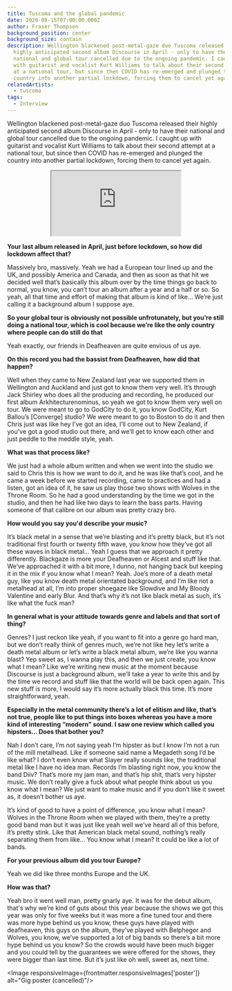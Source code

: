 ```yaml
---
title: Tuscoma and the global pandemic
date: 2020-08-15T07:00:00.000Z
author: Fraser Thompson
background_position: center
background_size: contain
description: Wellington blackened post-metal-gaze duo Tuscoma released their
  highly anticipated second album Discourse in April - only to have their
  national and global tour cancelled due to the ongoing pandemic. I caught up
  with guitarist and vocalist Kurt Williams to talk about their second attempt
  at a national tour, but since then COVID has re-emerged and plunged the
  country into another partial lockdown, forcing them to cancel yet again.
relatedArtists:
  - tuscoma
tags:
  - Interview
---
```



Wellington blackened post-metal-gaze duo Tuscoma released their highly anticipated second album Discourse in April - only to have their national and global tour cancelled due to the ongoing pandemic. I caught up with guitarist and vocalist Kurt Williams to talk about their second attempt at a national tour, but since then COVID has re-emerged and plunged the country into another partial lockdown, forcing them to cancel yet again.

<center><iframe style={{ border: 0, width: '350px', height: '470px' }} src="https://bandcamp.com/EmbeddedPlayer/album=1436212126/size=large/bgcol=ffffff/linkcol=0687f5/tracklist=false/transparent=true/" seamless><a href="http://tuscoma.bandcamp.com/album/discourse-2">Discourse by Tuscoma</a></iframe></center>

**Your last album released in April, just before lockdown, so how did lockdown affect that?**

Massively bro, massively. Yeah we had a European tour lined up and the UK, and possibly America and Canada, and then as soon as that hit we decided well that’s basically this album over by the time things go back to normal, you know, you can’t tour an album after a year and a half or so. So yeah, all that time and effort of making that album is kind of like… We’re just calling it a background album I suppose aye.

**So your global tour is obviously not possible unfrotunately, but you’re still doing a national tour, which is cool because we’re like the only country where people can do still do that**

Yeah exactly, our friends in Deafheaven are quite envious of us aye.

**On this record you had the bassist from Deafheaven, how did that happen?**

Well when they came to New Zealand last year we supported them in Wellington and Auckland and just got to know them very well. It’s through Jack Shirley who does all the producing and recording, he produced our first album Arkhitecturenominus, so yeah we got to know them very well on tour. We were meant to go to GodCity to do it, you know GodCity, Kurt Ballou’s [Converge] studio? We were meant to go to Boston to do it and then Chris just was like hey I’ve got an idea, I’ll come out to New Zealand, if you’ve got a good studio out there, and we’ll get to know each other and just peddle to the meddle style, yeah.

**What was that process like?**

We just had a whole album written and when we went into the studio we said to Chris this is how we want to do it, and he was like that’s cool, and he came a week before we started recording, came to practices and had a listen, got an idea of it, he saw us play those two shows with Wolves in the Throne Room. So he had a good understanding by the time we got in the studio, and then he had like two days to learn the bass parts. Having someone of that calibre on our album was pretty crazy bro.

**How would you say you'd describe your music?**

It’s black metal in a sense that we’re blasting and it’s pretty black, but it’s not traditional first fourth or twenty fifth wave, you know how they’ve got all these waves in black metal… Yeah I guess that we approach it pretty differently. Blackgaze is more your Deafheaven or Alcest and stuff like that. We’ve approached it with a bit more, I dunno, not hanging back but keeping it in the mix if you know what I mean? Yeah. Joe’s more of a death metal guy, like you know death metal orientated background, and I’m like not a metalhead at all, I’m into proper shoegaze like Slowdive and My Bloody Valentine and early Blur. And that’s why it’s not like black metal as such, it’s like what the fuck man?

**In general what is your attitude towards genre and labels and that sort of thing?**

Genres? I just reckon like yeah, if you want to fit into a genre go hard man, but we don’t really think of genres much, we’re not like hey let’s write a death metal album or let’s write a black metal album, we’re like you wanna blast? Yep sweet as, I wanna play this, and then we just create, you know what I mean? Like we’re writing new music at the moment because Discourse is just a background album, we’ll take a year to write this and by the time we record and stuff like that the world will be back open again. This new stuff is more, I would say it’s more actually black this time. It’s more straightforward, yeah.

**Especially in the metal community there’s a lot of elitism and like, that’s not true, people like to put things into boxes whereas you have a more kind of interesting “modern” sound. I saw one review which called you hipsters… Does that bother you?**

Nah I don’t care, I’m not saying yeah I’m hipster as but I know I’m not a run of the mill metalhead. Like if someone said name a Megadeth song I’d be like what? I don’t even know what Slayer really sounds like, the traditional metal like I have no idea man. Records I’m blasting right now, you know the band Diiv? That’s more my jam man, and that’s hip shit, that’s very hipster music. We don’t really give a fuck about what people think about us you know what I mean? We just want to make music and if you don’t like it sweet as, it doesn’t bother us aye.

It’s kind of good to have a point of difference, you know what I mean? Wolves in the Throne Room when we played with them, they’re a pretty good band man but it was just like yeah well we’ve heard all of this before, it’s pretty stink. Like that American black metal sound, nothing’s really separating them from like... You know what I mean? It could be like a lot of bands.

**For your previous album did you tour Europe?**

Yeah we did like three months Europe and the UK.

**How was that?**

Yeah bro it went well man, pretty gnarly aye. It was for the debut album, that's why we’re kind of guts about this year because the shows we got this year was only for five weeks but it was more a fine tuned tour and there was more hype behind us you know, these guys have played with deafheaven, this guys on the album, they’ve played with Belphegor and Wolves, you know, we’ve supported a lot of big bands so there’s a bit more hype behind us you know? So the crowds would have been much bigger and you could tell by the guarantees we were offered for the shows, they were bigger than last time. But it’s just like oh well, sweet as, next time.

<Image responsiveImage={frontmatter.responsiveImages['poster']} alt="Gig poster (cancelled)"/>
